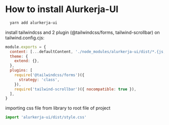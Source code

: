 
<Meta title="Get Started/Installation" />

# How to install Alurkerja-UI

```bash
  yarn add alurkerja-ui
```

install tailwindcss and 2 plugin (@tailwindcss/forms, tailwind-scrollbar)
on tailwind.config.cjs:

```js
module.exports = {
  content: [...defaultContent, './node_modules/alurkerja-ui/dist/*.{js,ts,jsx,tsx}'],
  theme: {
    extend: {},
  },
  plugins: [
    require('@tailwindcss/forms')({
      strategy: 'class',
    }),
    require('tailwind-scrollbar')({ nocompatible: true }),
  ],
}
```

importing css file from library to root file of project

```js
import 'alurkerja-ui/dist/style.css'
```

